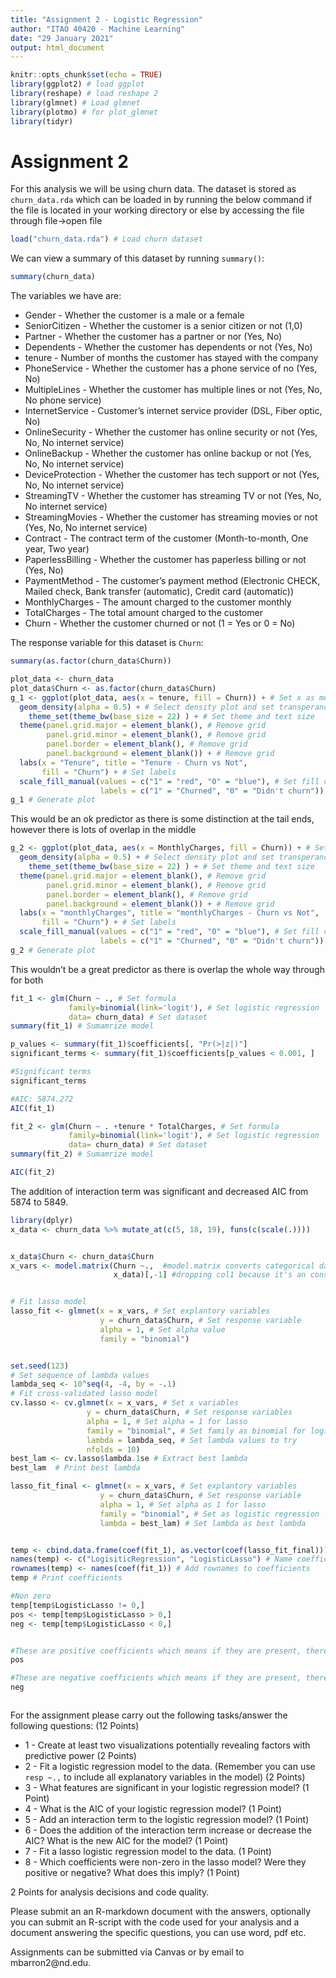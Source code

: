 ```yaml
---
title: "Assignment 2 - Logistic Regression"
author: "ITAO 40420 - Machine Learning"
date: "29 January 2021"
output: html_document
---
```


```r
knitr::opts_chunk$set(echo = TRUE)
library(ggplot2) # load ggplot
library(reshape) # load reshape 2
library(glmnet) # Load glmnet
library(plotmo) # for plot_glmnet
library(tidyr)
```

# Assignment 2

For this analysis we will be using churn data. The dataset is stored as `churn_data.rda` which can be loaded in by running the below command if the file is located in your working directory or else by accessing the file through file->open file

```r
load("churn_data.rda") # Load churn dataset
```

We can view a summary of this dataset by running `summary()`:

```r
summary(churn_data)
```

The variables we have are:

* Gender - Whether the customer is a male or a female
* SeniorCitizen - Whether the customer is a senior citizen or not (1,0)
* Partner - Whether the customer has a partner or nor (Yes, No)
* Dependents - Whether the customer has dependents or not (Yes, No)
* tenure - Number of months the customer has stayed with the company
* PhoneService - Whether the customer has a phone service of no (Yes, No)
* MultipleLines - Whether the customer has multiple lines or not (Yes, No, No phone service)
* InternetService - Customer's internet service provider (DSL, Fiber optic, No)
* OnlineSecurity - Whether the customer has online security or not (Yes, No, No internet service)
* OnlineBackup - Whether the customer has online backup or not (Yes, No, No internet service)
* DeviceProtection - Whether the customer has tech support or not (Yes, No, No internet service)
* StreamingTV - Whether the customer has streaming TV or not (Yes, No, No internet service)
* StreamingMovies - Whether the customer has streaming movies or not (Yes, No, No internet service)
* Contract - The contract term of the customer (Month-to-month, One year, Two year)
* PaperlessBilling - Whether the customer has paperless billing or not (Yes, No)
* PaymentMethod - The customer's payment method (Electronic CHECK, Mailed check, Bank transfer (automatic), Credit card (automatic))
* MonthlyCharges - The amount charged to the customer monthly
* TotalCharges - The total amount charged to the customer
* Churn - Whether the customer churned or not (1 = Yes or 0 = No)


The response variable for this dataset is `Churn`:

```r
summary(as.factor(churn_data$Churn))

plot_data <- churn_data
plot_data$Churn <- as.factor(churn_data$Churn)
g_1 <- ggplot(plot_data, aes(x = tenure, fill = Churn)) + # Set x as mean radius and fill as diagnosis
  geom_density(alpha = 0.5) + # Select density plot and set transperancy (alpha)
    theme_set(theme_bw(base_size = 22) ) + # Set theme and text size
  theme(panel.grid.major = element_blank(), # Remove grid
        panel.grid.minor = element_blank(), # Remove grid
        panel.border = element_blank(), # Remove grid
        panel.background = element_blank()) + # Remove grid 
  labs(x = "Tenure", title = "Tenure - Churn vs Not",
       fill = "Churn") + # Set labels
  scale_fill_manual(values = c("1" = "red", "0" = "blue"), # Set fill colors manually
                    labels = c("1" = "Churned", "0" = "Didn't churn")) # Set labels for fill
g_1 # Generate plot
```
This would be an ok predictor as there is some distinction at the tail ends, however there is lots of overlap in the middle

```r
g_2 <- ggplot(plot_data, aes(x = MonthlyCharges, fill = Churn)) + # Set x as mean radius and fill as diagnosis
  geom_density(alpha = 0.5) + # Select density plot and set transperancy (alpha)
    theme_set(theme_bw(base_size = 22) ) + # Set theme and text size
  theme(panel.grid.major = element_blank(), # Remove grid
        panel.grid.minor = element_blank(), # Remove grid
        panel.border = element_blank(), # Remove grid
        panel.background = element_blank()) + # Remove grid 
  labs(x = "monthlyCharges", title = "monthlyCharges - Churn vs Not",
       fill = "Churn") + # Set labels
  scale_fill_manual(values = c("1" = "red", "0" = "blue"), # Set fill colors manually
                    labels = c("1" = "Churned", "0" = "Didn't churn")) # Set labels for fill
g_2 # Generate plot


```

This wouldn't be a great predictor as there is overlap the whole way through for both

```r
fit_1 <- glm(Churn ~ ., # Set formula
             family=binomial(link='logit'), # Set logistic regression
             data= churn_data) # Set dataset
summary(fit_1) # Sumamrize model

p_values <- summary(fit_1)$coefficients[, "Pr(>|z|)"]
significant_terms <- summary(fit_1)$coefficients[p_values < 0.001, ]

#Significant terms
significant_terms

#AIC: 5874.272
AIC(fit_1)

```


```r
fit_2 <- glm(Churn ~ . +tenure * TotalCharges, # Set formula
             family=binomial(link='logit'), # Set logistic regression
             data= churn_data) # Set dataset
summary(fit_2) # Sumamrize model

AIC(fit_2)
```
The addition of interaction term was significant and decreased AIC from 5874 to 5849.
```r
library(dplyr)
x_data <- churn_data %>% mutate_at(c(5, 18, 19), funs(c(scale(.))))


x_data$Churn <- churn_data$Churn    
x_vars <- model.matrix(Churn ~.,  #model.matrix converts categorical data into binary columns 
                       x_data)[,-1] #dropping col1 because it's an constant intercept col of 1s, don't want that


# Fit lasso model
lasso_fit <- glmnet(x = x_vars, # Set explantory variables
                    y = churn_data$Churn, # Set response variable
                    alpha = 1, # Set alpha value
                    family = "binomial")


set.seed(123)
# Set sequence of lambda values
lambda_seq <- 10^seq(4, -4, by = -.1)
# Fit cross-validated lasso model
cv.lasso <- cv.glmnet(x = x_vars, # Set x variables
                 y = churn_data$Churn, # Set response variables
                 alpha = 1, # Set alpha = 1 for lasso
                 family = "binomial", # Set family as binomial for logistic regression
                 lambda = lambda_seq, # Set lambda values to try
                 nfolds = 10)
best_lam <- cv.lasso$lambda.1se # Extract best lambda
best_lam  # Print best lambda

lasso_fit_final <- glmnet(x = x_vars, # Set explantory variables
                    y = churn_data$Churn, # Set response variable
                    alpha = 1, # Set alpha as 1 for lasso
                    family = "binomial", # Set as logistic regression
                    lambda = best_lam) # Set lambda as best lambda


temp <- cbind.data.frame(coef(fit_1), as.vector(coef(lasso_fit_final))) # Join Coefficients from models
names(temp) <- c("LogisiticRegression", "LogisticLasso") # Name coefficient columns
rownames(temp) <- names(coef(fit_1)) # Add rownames to coefficients
temp # Print coefficients 

#Non zero
temp[temp$LogisticLasso != 0,]
pos <- temp[temp$LogisticLasso > 0,]
neg <- temp[temp$LogisticLasso < 0,]


#These are positive coefficients which means if they are present, there is an increased probability of "churning"
pos

#These are negative coefficients which means if they are present, there is an decreased probability of "churning"
neg



```


For the assignment please carry out the following tasks/answer the following questions: (12 Points)


* 1 - Create at least two visualizations potentially revealing factors with predictive power (2 Points)
* 2 - Fit a logistic regression model to the data. (Remember you can use `resp ~.,` to include all explanatory variables in the model) (2 Points)
* 3 - What features are significant in your logistic regression model? (1 Point)
* 4 - What is the AIC of your logistic regression model?  (1 Point)
* 5 - Add an interaction term to the logistic regression model? (1 Point)
* 6 - Does the addition of the interaction term increase or decrease the AIC? What is the new AIC for the model? (1 Point)
* 7 - Fit a lasso logistic regression model to the data. (1 Point)
* 8 - Which coefficients were non-zero in the lasso model? Were they positive or negative? What does this imply? (1 Point)

2 Points for analysis decisions and code quality.

Please submit an an R-markdown document with the answers, optionally you can submit an R-script with the code used for your analysis and a document answering the specific questions, you can use word, pdf etc.

Assignments can be submitted via Canvas or by email to mbarron2@nd.edu. 

